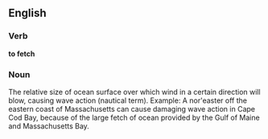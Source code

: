 {{rfc}}
==English==
===Verb===
'''to fetch'''
{{stub}}

===Noun===
The relative size of ocean surface over which wind in a certain direction will blow, causing wave action (nautical term).  Example:  A nor'easter off the eastern coast of Massachusetts can cause damaging wave action in Cape Cod Bay, because of the large fetch of ocean provided by the Gulf of Maine and Massachusetts Bay.